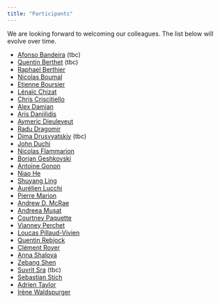 ```yaml
---
title: "Participants"
---
```


We are looking forward to welcoming our colleagues.
The list below will evolve over time.

* [Afonso Bandeira](https://people.math.ethz.ch/~abandeira/) (tbc)
* [Quentin Berthet](https://q-berthet.github.io/) (tbc)
* [Raphael Berthier](https://raphael-berthier.github.io/)
* [Nicolas Boumal](https://www.nicolasboumal.net/)
* [Etienne Boursier](https://eboursier.github.io/)
* [Lénaïc Chizat](https://lchizat.github.io/)
* [Chris Criscitiello](https://ccriscitiello.github.io/personalwebsite/)
* [Alex Damian](https://web.math.princeton.edu/~ad27/)
* [Aris Daniilidis](https://www.arisdaniilidis.at/)
* [Aymeric Dieuleveut](http://www.cmap.polytechnique.fr/~aymeric.dieuleveut/)
* [Radu Dragomir](https://radualexandrudragomir.github.io/)
* [Dima Drusvyatskiy](https://sites.google.com/uw.edu/ddrusv/home) (tbc)
* [John Duchi](https://stanford.edu/~jduchi/)
* [Nicolas Flammarion](https://www.epfl.ch/labs/tml/)
* [Borjan Geshkovski](https://borjang.github.io/)
* [Antoine Gonon](https://agonon.github.io/)
* [Niao He](https://odi.inf.ethz.ch/niaohe.html)
* [Shuyang Ling](https://shanghai.nyu.edu/academics/faculty/directory/shuyang-ling)
* [Aurélien Lucchi](https://alucchi.github.io/)
* [Pierre Marion](https://pierremarion23.github.io/)
* [Andrew D. McRae](https://admcrae.github.io/)
* [Andreea Muşat](andreea.a.musat@gmail.com)
* [Courtney Paquette](https://cypaquette.github.io/)
* [Vianney Perchet](https://vianney.ai/)
* [Loucas Pillaud-Vivien](https://thebiglouloup.github.io/loucaspillaudvivien/)
* [Quentin Rebjock](https://scholar.google.com/citations?user=t9PEVrkAAAAJ&hl=fr)
* [Clément Royer](https://www.lamsade.dauphine.fr/~croyer/teach.html)
* [Anna Shalova](https://sites.google.com/view/annashalova/home)
* [Zebang Shen](https://shenzebang.github.io/)
* [Suvrit Sra](https://optml.mit.edu/) (tbc)
* [Sebastian Stich](https://sstich.ch/)
* [Adrien Taylor](https://adrientaylor.github.io/)
* [Irène Waldspurger](https://www.ceremade.dauphine.fr/~waldspurger/)
